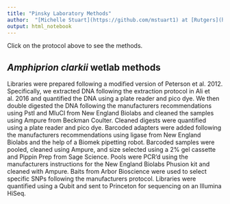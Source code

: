 ```yaml
---
title: "Pinsky Laboratory Methods"
author:  "[Michelle Stuart](https://github.com/mstuart1) at [Rutgers](http://pinsky.marine.rutgers.edu), 2019-07-17, updated `r Sys.Date()`"
output: html_notebook
---
```


Click on the protocol above to see the methods.

## *Amphiprion clarkii* wetlab methods
Libraries were prepared following a modified version of Peterson et al. 2012.  Specifically, we extracted DNA following the extraction protocol in Ali et al. 2016 and quantified the DNA using a plate reader and pico dye.  We then double digested the DNA following the manufacturers recommendations using PstI and MluCI from New England Biolabs and cleaned the samples using Ampure from Beckman Coulter.  Cleaned digests were quantified using a plate reader and pico dye.  Barcoded adapters were added following the manufacturers recommendations using ligase from New England Biolabs and the help of a Biomek pipetting robot.  Barcoded samples were pooled, cleaned using Ampure, and size selected using a 2% gel cassette and Pippin Prep from Sage Science.  Pools were PCR'd using the manufacturers instructions for the New England Biolabs Phusion kit and cleaned with Ampure.  Baits from Arbor Bioscience were used to select specific SNPs following the manufacturers protocol.  Libraries were quantified using a Qubit and sent to Princeton for sequencing on an Illumina HiSeq.
